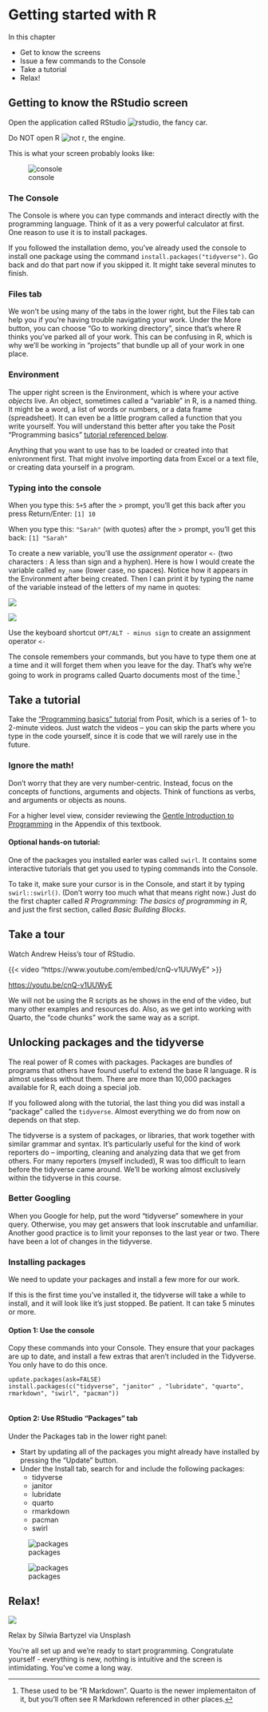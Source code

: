 # Getting started with R

::: {.alert .alert-secondary}
::: {.alert-heading .font-weight-bolder .fs-3}
In this chapter
:::

-   Get to know the screens
-   Issue a few commands to the Console
-   Take a tutorial
-   Relax!
:::

## Getting to know the RStudio screen

::: {.alert .alert-success .alert-dothis}
Open the application called RStudio ![rstudio](assets/images/r-start-rstudio-yes.png), the fancy car.

Do NOT open R ![not r](assets/images/r-start-no-r.png), the engine.
:::

This is what your screen probably looks like:

![console](assets/images/r-start-rstudio.png)

### The Console {.unnumbered}

The Console is where you can type commands and interact directly with the programming language. Think of it as a very powerful calculator at first. One reason to use it is to install packages.

If you followed the installation demo, you've already used the console to install one package using the command `install.packages("tidyverse")`. Go back and do that part now if you skipped it. It might take several minutes to finish.

### Files tab {.unnumbered}

We won't be using many of the tabs in the lower right, but the Files tab can help you if you're having trouble navigating your work. Under the More button, you can choose "Go to working directory", since that's where R thinks you've parked all of your work. This can be confusing in R, which is why we'll be working in "projects" that bundle up all of your work in one place.

### Environment {.unnumbered}

The upper right screen is the Environment, which is where your active *objects* live. An object, sometimes called a "variable" in R, is a named thing. It might be a word, a list of words or numbers, or a data frame (spreadsheet). It can even be a little program called a function that you write yourself. You will understand this better after you take the Posit "Programming basics" [tutorial referenced below](#tutorials).

Anything that you want to use has to be loaded or created into that enivronment first. That might involve importing data from Excel or a text file, or creating data yourself in a program.

### Typing into the console {.unnumbered}

When you type this: `5+5` after the \> prompt, you'll get this back after you press Return/Enter: `[1] 10`

When you type this: `"Sarah"` (with quotes) after the \> prompt, you'll get this back: `[1] "Sarah"`

To create a new variable, you'll use the *assignment* operator `<-` (two characters : A less than sign and a hyphen). Here is how I would create the variable called `my_name` (lower case, no spaces). Notice how it appears in the Environment after being created. Then I can print it by typing the name of the variable instead of the letters of my name in quotes:

::: {.content-visible when-format="html"}
![](https://cronkitedata.s3.amazonaws.com/images/r-start-variable-assign.gif)
:::

::: {.content-visible when-format="pdf"}
![](assets/images/r-start-variable-assign.png)
:::

::: callout-tip
Use the keyboard shortcut `OPT/ALT - minus sign` to create an assignment operator `<-`
:::

The console remembers your commands, but you have to type them one at a time and it will forget them when you leave for the day. That's why we're going to work in programs called Quarto documents most of the time.[^r-start-1]

[^r-start-1]: These used to be "R Markdown". Quarto is the newer implementaiton of it, but you'll often see R Markdown referenced in other places.

## Take a tutorial {#tutorials}

::: {.alert .alert-success .alert-dothis}
Take the ["Programming basics" tutorial](https://posit.cloud/learn/primers/1.2) from Posit, which is a series of 1- to 2-minute videos. Just watch the videos -- you can skip the parts where you type in the code yourself, since it is code that we will rarely use in the future.
:::

::: callout-tip
### Ignore the math!

Don't worry that they are very number-centric. Instead, focus on the concepts of functions, arguments and objects. Think of functions as verbs, and arguments or objects as nouns.
:::

For a higher level view, consider reviewing the [Gentle Introduction to Programming](appendix-program.qmd) in the Appendix of this textbook.

#### Optional hands-on tutorial:

One of the packages you installed earler was called `swirl`. It contains some interactive tutorials that get you used to typing commands into the Console.

To take it, make sure your cursor is in the Console, and start it by typing `swirl::swirl()`. (Don't worry too much what that means right now.) Just do the first chapter called *R Programming: The basics of programming in R*, and just the first section, called *Basic Building Blocks*.

## Take a tour

::: {.alert .alert-success .alert-dothis}
Watch Andrew Heiss's tour of RStudio.
:::

::: {.mt-4 .content-visible when-format="html"}
{{< video "https://www.youtube.com/embed/cnQ-v1UUWyE" >}}
:::

::: {.content-visible when-format="pdf"}
<https://youtu.be/cnQ-v1UUWyE>
:::

We will not be using the R scripts as he shows in the end of the video, but many other examples and resources do. Also, as we get into working with Quarto, the "code chunks" work the same way as a script.

## Unlocking packages and the tidyverse

The real power of R comes with packages. Packages are bundles of programs that others have found useful to extend the base R language. R is almost useless without them. There are more than 10,000 packages available for R, each doing a special job.

If you followed along with the tutorial, the last thing you did was install a "package" called the `tidyverse`. Almost everything we do from now on depends on that step.

The tidyverse is a system of packages, or libraries, that work together with similar grammar and syntax. It's particularly useful for the kind of work reporters do -- importing, cleaning and analyzing data that we get from others. For many reporters (myself included), R was too difficult to learn before the tidyverse came around. We'll be working almost exclusively within the tidyverse in this course.

::: callout-tip
### Better Googling

When you Google for help, put the word "tidyverse" somewhere in your query. Otherwise, you may get answers that look inscrutable and unfamiliar. Another good practice is to limit your reponses to the last year or two. There have been a lot of changes in the tidyverse.
:::

### Installing packages

We need to update your packages and install a few more for our work.

::: callout-warning
If this is the first time you've installed it, the tidyverse will take a while to install, and it will look like it's just stopped. Be patient. It can take 5 minutes or more.
:::

#### Option 1: Use the console

::: {.alert .alert-success .alert-dothis}
Copy these commands into your Console. They ensure that your packages are up to date, and install a few extras that aren't included in the Tidyverse. You only have to do this once.

::: inline-code
    update.packages(ask=FALSE)
    install.packages(c("tidyverse", "janitor" , "lubridate", "quarto", rmarkdown", "swirl", "pacman"))
     
:::
:::

#### Option 2: Use RStudio "Packages" tab

Under the Packages tab in the lower right panel:

-   Start by updating all of the packages you might already have installed by pressing the "Update" button.
-   Under the Install tab, search for and include the following packages:
    -   tidyverse
    -   janitor
    -   lubridate
    -   quarto
    -   rmarkdown
    -   pacman
    -   swirl

::: {.content-visible when-format="html"}
![packages](https://cronkitedata.s3.amazonaws.com/images/r-start-packages.gif)
:::

::: {.content-visible when-format="pdf"}
![packages](assets/images/r-start-packages.png)
:::

## Relax!

::: {#fig-relax}
![](assets/images/r-start-sylwia-bartyzel.jpeg)

Relax by Silwia Bartyzel via Unsplash
:::

You're all set up and we're ready to start programming. Congratulate yourself - everything is new, nothing is intuitive and the screen is intimidating. You've come a long way.
